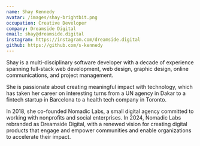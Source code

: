 ```yaml
---
name: Shay Kennedy
avatar: /images/shay-brightbit.png
occupation: Creative Developer
company: Dreamside Digital
email: shay@dreamside.digital
instagram: https://instagram.com/dreamside.digital
github: https://github.com/s-kennedy
---
```


Shay is a multi-disciplinary software developer with a decade of experience spanning full-stack web development, web design, graphic design, online communications, and project management.

She is passionate about creating meaningful impact with technology, which has taken her career on interesting turns from a UN agency in Dakar to a fintech startup in Barcelona to a health tech company in Toronto. 

In 2018, she co-founded Nomadic Labs, a small digital agency committed to working with nonprofits and social enterprises. In 2024, Nomadic Labs rebranded as Dreamside Digital, with a renewed vision for creating digital products that engage and empower communities and enable organizations to accelerate their impact.
